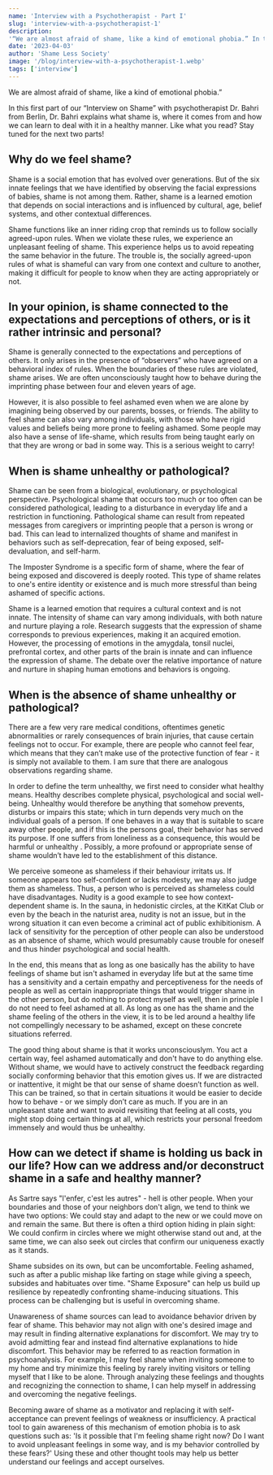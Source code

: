 ---
name: 'Interview with a Psychotherapist - Part I'
slug: 'interview-with-a-psychotherapist-1'
description:
'“We are almost afraid of shame, like a kind of emotional phobia.” In this first part of our “Interview on Shame” with psychotherapist Dr. Bahri from Berlin, Dr. Bahri explains what shame is, where it comes from and how we can learn to deal with it in a healthy manner. Like what you read? Stay tuned for the next two parts!     '
date: '2023-04-03'
author: 'Shame Less Society'
image: '/blog/interview-with-a-psychotherapist-1.webp'
tags: ['interview']
---

We are almost afraid of shame, like a kind of emotional phobia.”

In this first part of our “Interview on Shame” with psychotherapist Dr. Bahri from Berlin, Dr. Bahri explains what shame is, where it comes from and how we can learn to deal with it in a healthy manner. Like what you read? Stay tuned for the next two parts!

## Why do we feel shame?

Shame is a social emotion that has evolved over generations. But of the six innate feelings that we have identified by observing the facial expressions of babies, shame is not among them. Rather, shame is a learned emotion that depends on social interactions and is influenced by cultural, age, belief systems, and other contextual differences.

Shame functions like an inner riding crop that reminds us to follow socially agreed-upon rules. When we violate these rules, we experience an unpleasant feeling of shame. This experience helps us to avoid repeating the same behavior in the future. The trouble is, the socially agreed-upon rules of what is shameful can vary from one context and culture to another, making it difficult for people to know when they are acting appropriately or not.

## In your opinion, is shame connected to the expectations and perceptions of others, or is it rather intrinsic and personal?

Shame is generally connected to the expectations and perceptions of others. It only arises in the presence of “observers” who have agreed on a behavioral index of rules. When the boundaries of these rules are violated, shame arises. We are often unconsciously taught how to behave during the imprinting phase between four and eleven years of age.

However, it is also possible to feel ashamed even when we are alone by imagining being observed by our parents, bosses, or friends. The ability to feel shame can also vary among individuals, with those who have rigid values and beliefs being more prone to feeling ashamed. Some people may also have a sense of life-shame, which results from being taught early on that they are wrong or bad in some way. This is a serious weight to carry!

## When is shame unhealthy or pathological?

Shame can be seen from a biological, evolutionary, or psychological perspective. Psychological shame that occurs too much or too often can be considered pathological, leading to a disturbance in everyday life and a restriction in functioning. Pathological shame can result from repeated messages from caregivers or imprinting people that a person is wrong or bad. This can lead to internalized thoughts of shame and manifest in behaviors such as self-deprecation, fear of being exposed, self-devaluation, and self-harm.

The Imposter Syndrome is a specific form of shame, where the fear of being exposed and discovered is deeply rooted. This type of shame relates to one's entire identity or existence and is much more stressful than being ashamed of specific actions.

Shame is a learned emotion that requires a cultural context and is not innate. The intensity of shame can vary among individuals, with both nature and nurture playing a role. Research suggests that the expression of shame corresponds to previous experiences, making it an acquired emotion. However, the processing of emotions in the amygdala, tonsil nuclei, prefrontal cortex, and other parts of the brain is innate and can influence the expression of shame. The debate over the relative importance of nature and nurture in shaping human emotions and behaviors is ongoing.

## When is the absence of shame unhealthy or pathological?

There are a few very rare medical conditions, oftentimes genetic abnormalities or rarely consequences of brain injuries, that cause certain feelings not to occur. For example, there are people who cannot feel fear, which means that they can’t make use of the protective function of fear - it is simply not available to them. I am sure that there are analogous observations regarding shame.

In order to define the term unhealthy, we first need to consider what healthy means. Healthy describes complete physical, psychological and social well-being. Unhealthy would therefore be anything that somehow prevents, disturbs or impairs this state; which in turn depends very much on the individual goals of a person. If one behaves in a way that is suitable to scare away other people, and if this is the persons goal, their behavior has served its purpose. If one suffers from loneliness as a consequence, this would be harmful or unhealthy . Possibly, a more profound or appropriate sense of shame wouldn’t have led to the establishment of this distance.

We perceive someone as shameless if their behaviour irritats us. If someone appears too self-confident or lacks modesty, we may also judge them as shameless. Thus, a person who is perceived as shameless could have disadvantages. Nudity is a good example to see how context-dependent shame is. In the sauna, in hedonistic circles, at the KitKat Club or even by the beach in the naturist area, nudity is not an issue, but in the wrong situation it can even become a criminal act of public exhibitionism. A lack of sensitivity for the perception of other people can also be understood as an absence of shame, which would presumably cause trouble for oneself and thus hinder psychological and social health.

In the end, this means that as long as one basically has the ability to have feelings of shame but isn't ashamed in everyday life but at the same time has a sensitivity and a certain empathy and perceptiveness for the needs of people as well as certain inappropriate things that would trigger shame in the other person, but do nothing to protect myself as well, then in principle I do not need to feel ashamed at all. As long as one has the shame and the shame feeling of the others in the view, it is to be led around a healthy life not compellingly necessary to be ashamed, except on these concrete situations referred.

The good thing about shame is that it works unconsciouslym. You act a certain way, feel ashamed automatically and don't have to do anything else. Without shame, we would have to actively construct the feedback regarding socially conforming behavior that this emotion gives us. If we are distracted or inattentive, it might be that our sense of shame doesn’t function as well. This can be trained, so that in certain situations it would be easier to decide how to behave - or we simply don’t care as much. If you are in an unpleasant state and want to avoid revisiting that feeling at all costs, you might stop doing certain things at all, which restricts your personal freedom immensely and would thus be unhealthy.

## How can we detect if shame is holding us back in our life? How can we address and/or deconstruct shame in a safe and healthy manner?

As Sartre says "l'enfer, c'est les autres" - hell is other people. When your boundaries and those of your neighbors don't align, we tend to think we have two options: We could stay and adapt to the new or we could move on and remain the same. But there is often a third option hiding in plain sight: We could confirm in circles where we might otherwise stand out and, at the same time, we can also seek out circles that confirm our uniqueness exactly as it stands.

Shame subsides on its own, but can be uncomfortable. Feeling ashamed, such as after a public mishap like farting on stage while giving a speech, subsides and habituates over time. "Shame Exposure" can help us build up resilience by repeatedly confronting shame-inducing situations. This process can be challenging but is useful in overcoming shame.

Unawareness of shame sources can lead to avoidance behavior driven by fear of shame. This behavior may not align with one's desired image and may result in finding alternative explanations for discomfort. We may try to avoid admitting fear and instead find alternative explanations to hide discomfort. This behavior may be referred to as reaction formation in psychoanalysis. For example, I may feel shame when inviting someone to my home and try minimize this feeling by rarely inviting visitors or telling myself that I like to be alone. Through analyzing these feelings and thoughts and recognizing the connection to shame, I can help myself in addressing and overcoming the negative feelings.

Becoming aware of shame as a motivator and replacing it with self-acceptance can prevent feelings of weakness or insufficiency. A practical tool to gain awareness of this mechanism of emotion phobia is to ask questions such as: 'Is it possible that I'm feeling shame right now? Do I want to avoid unpleasant feelings in some way, and is my behavior controlled by these fears?' Using these and other thought tools may help us better understand our feelings and accept ourselves.
